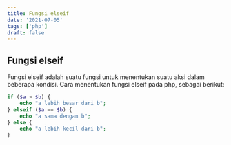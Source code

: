 ```yaml
---
title: Fungsi elseif
date: '2021-07-05'
tags: ['php']
draft: false
---
```


## Fungsi elseif

Fungsi elseif adalah suatu fungsi untuk menentukan suatu aksi dalam beberapa kondisi. Cara menentukan fungsi elseif pada php, sebagai berikut:

```php
if ($a > $b) {
    echo "a lebih besar dari b";
} elseif ($a == $b) {
    echo "a sama dengan b";
} else {
    echo "a lebih kecil dari b";
}
```
